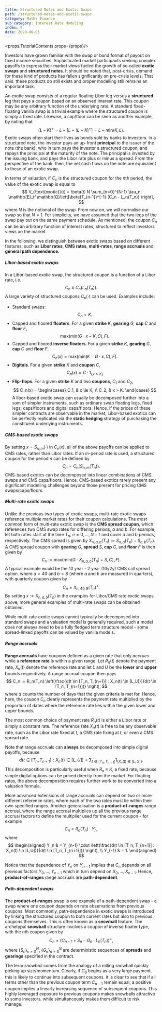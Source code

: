 ```yaml
---
title: Structured Notes and Exotic Swaps
path: /structured-notes-and-exotic-swaps
category: Maths Finance
sub_category: Interest Rate Modeling
index: 9
date: 2020-06-05
---
```


<props.TutorialContents props={props}/>

Investors have grown familiar with the swap or bond format of payout on fixed income securities. Sophisticated market participants seeking complex payoffs to express their market views fueled the growth of so called **exotic swaps** and **structured notes**. It should be noted that, post-crisis, demand for these kind of products has fallen significantly on pre-crisis levels. That said, these products do still exists and proper modelling still remains an important task.

An exotic swap consists of a regular floating Libor leg versus a **structured** leg that pays a coupon based on an observed interest rate. This coupon may be any arbitrary function of the underlying rate. A standard fixed-floating vanilla swap is a trivial example where the structured coupon is simply a fixed rate. Likewise, a cap/floor can be seen as another example, by noting that
$$
    (L - K)^+ = L - \left[L - (L-K)^+\right] = L - \text{min}(K, L).
$$
Exotic swaps often start their lives as bonds sold by banks to investors. In a structured note, the investor pays an up-front **principal** to the issuer of the note (the bank), who in turn pays the investor a structured coupon, and repays the principal at the maturity of the note. The principal is invested by the issuing bank, and pays the Libor rate plus or minus a spread. From the perspective of the bank, then, the net cash flows on the note are equivalent to those of an exotic swap.

In terms of valuation, if $C_n$ is the structured coupon for the $n$th period, the value of the exotic swap is equal to
$$
    V_{\text{exotic}}(t) = \beta(t) N \sum_{n=0}^{N-1} \tau_n \mathbb{E}_t^\mathbb{Q}\left[\beta(T_{n-1})^{-1} (C_n - L_n(T_n)) \right],
$$ 
where $N$ is the notional of the swap. From now on, we will normalise our swap so that $N=1$. For simplicity, we have assumed that the two legs of the swap pay out on the same payment schedule. As mentioned, the coupon $C_n$ can be an arbitrary function of interest rates, structured to reflect investors views on the market.

In the following, we distinguish between exotic swaps based on different features, such as **Libor rates**, **CMS rates**, **multi-rates**, **range accruals** and **general path dependence**.

##### Libor-based exotic swaps
In a Libor-based exotic swap, the structured coupon is a function of a Libor rate, i.e.
$$
    C_n \equiv C_n(L_n(T_n)).
$$
A large variety of structured coupons $C_n(\cdot)$ can be used. Examples include:

* Standard swaps:
$$
    C_n = K.
$$
* Capped and floored **floaters**. For a given **strike** $K$, **gearing** $G$, **cap** $C$ and **floor** $F$,
$$
    \text{max}(\text{min}(G \cdot x - K, C), F).
$$
* Capped and floored **inverse floaters**. For a given **strike** $K$, **gearing** $G$, **cap** $C$ and **floor** $F$,
$$
    C_n(x) = \text{max}(\text{min}(K - G \cdot x, C), F).
$$
* **Digitals**. For a given **strike** $K$ and **coupon** $C$,
$$
    C_n(x) = C \cdot 1_{\{x > K\}}
$$
* **Flip-flops**. For a given **strike** $K$ and two **coupons**, $C_1$ and $C_2$,
$$
    C_n(x) = 
    \begin{cases}
        C_1, & x \le K, \\
        C_2, & x > K.
    \end{cases}
$$
A libor-based exotic swap can usually be decomposed further into a sum of simpler instruments, such as ordinary swap floating legs, fixed legs, caps/floors and digital caps/floors. Hence, if the prices of these simpler contracts are observable in the market, Libor-based exotics can be perfectly replicated via the **static hedging** strategy of purchasing the constituent underlying instruments.

##### CMS-based exotic swaps
By setting $x = S_{n,m}(\cdot)$ in $C_n(x)$, all of the above payoffs can be applied to CMS rates, rather than Libor rates. If an $m$-period rate is used, a structured coupon for the period $n$ can be defined by
$$
    C_n = C_n(S_{n,m}(T_n)).
$$
CMS-based exotics can be decomposed into linear combinations of CMS swaps and CMS caps/floors. Hence, CMS-based exotics rarely present any significant modelling challenges beyond those present for pricing CMS swaps/caps/floors.

##### Multi-rate exotic swaps
Unlike the previous two types of exotic swaps, multi-rate exotic swaps reference multiple market rates for their coupon calculations. The *most common* form of multi-rate exotic swap is the **CMS spread coupon**, which references two CMS swap rates for differing periods, $a$ and $b$. For example, let both rates start at the time $T_n$, $n=0,\ldots,N-1$ and cover $a$ and $b$ periods, respectively. The CMS spread is given by $X_{n,a,b}(T_n) := S_{n,a}(T_n) - S_{n,b}(T_n)$. A CMS spread coupon with **gearing** $G$, **spread** $S$, **cap** $C$, and **floor** $F$ is then given by
$$
    C_{n} := \text{max}(\text{min}(G \cdot X_{n,a,b}(T_n) + S, C), F).
$$
A typical example would be the 10 year - 2 year (10y2y) CMS call spread option, where $a = 40$ and $b = 8$ (where $a$ and $b$ are measured in quarters), with quarterly coupon given by
$$
    C_n = X_{n,40,8}(T_n)^+.
$$
By setting $x := X_{n,a,b}(T_n)$ in the examples for Libor/CMS rate exotic swaps above, more general examples of multi-rate swaps can be obtained obtained.

While multi-rate exotic swaps cannot typically be decomposed into standard swaps and a valuation model is generally required, such a model does not always need to be a fully fledged term structure model - some spread-linked payoffs can be valued by vanilla models.

##### Range accruals
**Range accruals** have coupons defined as a given rate that only *accrues* while a **reference rate** is within a given range. Let $R_n(t)$ denote the payment rate, $X_n(t)$ denote the reference rate and let $L$ and $U$ be the **lower** and **upper** bounds respectively. A range accrual coupon then pays
$$
    C_n := R_n(T_n) \left(\frac{d(t \in [T_n, T_{n+1}] : X_n(t) \in [L,U])}{d(t \in [T_n, T_{n+1}])} \right),
$$
where $d$ counts the number of days that the given criteria is met for. Hence, here, the coupon $C_n$ clearly represents the payment rate multiplied by the proportion of dates where the reference rate lies within the given lower and upper bounds.

The most common choice of payment rate $R_n(t)$ is either a Libor rate or simply a constant rate. The reference rate $X_n(t)$ is free to be any observable rate, such as the Libor rate fixed at $t$, a CMS rate fixing at $t$, or even a CMS spread rate.

Note that range accruals can **always** be decomposed into simple digital payoffs, because
$$
    d(t \in [T_n, T_{n+1}] : X_n(t) \in [L,U]) = \sum_{t \in [T_n, T_{n+1}]} 1_{\{X_n(t) \in [L,U] \}}.
$$
This decomposition is particularly useful when $R_n \equiv K$, a fixed rate, because simple digital options can be priced directly from the market. For floating rates, the above decomposition requires further work to be converted into a valuation formula.

More advanced extensions of range accruals can depend on two or more different reference rates, where each of the two rates must lie within their own specified ranges. Another generalisation is a **product-of-ranges** range accrual, where the range accrual multiplies up all the previous range accrual factors to define the multiplier used for the current coupon - for example
$$
    C_n = R_n(T_n) \cdot Y_n,
$$
where
$$
    \begin{aligned}
        Y_n & = Y_{n-1} \cdot \left(\frac{d(t \in [T_n, T_{n+1}] : X_n(t) \in [L,U])}{d(t \in [T_n, T_{n+1}])} \right), \\
        Y_{-1} & = 1.
    \end{aligned}
$$

Notice that the dependence of $Y_n$ on $Y_{n-1}$ implies that $C_n$ depends on all previous factors $Y_0, \ldots, Y_{n-1}$ which in turn depend on $X_0,\ldots,X_{n-1}$. Hence, **product-of-ranges** range accruals are **path-dependent**.

##### Path-dependent swaps
The **product-of-ranges** swap is one example of a path-dependent swap - a swap where one coupon depends on rate observations from previous coupons. Most commonly, path-dependence in exotic swaps is introduced by linking the structured coupon to both current rates but also to previous coupons themselves. This is often known as a **snowball** feature. The archetypal **snowball** structure involves a coupon of inverse floater type, with the $n$th coupon given by
$$
    C_n = (C_{n-1} + S_n - G_n \cdot L_n(T_n))^+,
$$
where $\{S_n\}_{n=0}^{N}$, $\{G_n\}_{n=0}^N$ are deterministic sequences of **spreads** and **gearings** specified in the contract.

The term *snowball* comes from the analogy of a rolling snowball quickly picking up size/momentum. Clearly, if $C_0$ begins as a very large payment, this is likely to continue into subsequent coupons. It is clear to see that if all terms other than the previous coupon term $C_{n-1}$ remain equal, a positive coupon implies a linearly increasing sequence of subsequent coupons. This highly leveraged exposure to previous coupons makes snowballs attractive to some investors, while simultaneously makes them difficult to risk manage.
